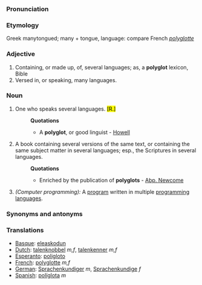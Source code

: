 ===Pronunciation===
===Etymology===
Greek  manytongued;  many + tongue, language: compare French ''[[polyglotte]]''
===Adjective===
#Containing, or made up, of, several languages; as, a '''polyglot''' lexicon, Bible
#Versed in, or speaking, many languages.
===Noun===
#One who speaks several languages.</def> <mark>[R.]</mark> 
#:'''Quotations'''
#:*A '''polyglot''', or good linguist - [[Howell]]
#A book containing several versions of the same text, or containing the same subject matter in several languages; esp., the Scriptures in several languages.
#:'''Quotations'''
#:*Enriched by the publication of '''polyglots''' - [[Abp. Newcome]]
#''(Computer programming):'' A [[program]] written in multiple [[programming language]]s.
===Synonyms and antonyms===
===Translations===
*[[Basque]]: [[eleaskodun]]
*[[Dutch]]: [[talenknobbel]] ''m,f'', [[talenkenner]] ''m,f''
*[[Esperanto]]: [[poligloto]]
*[[French]]: [[polyglotte]] ''m,f''
*[[German]]: [[Sprachenkundiger]] ''m'', [[Sprachenkundige]] ''f''
*[[Spanish]]: [[políglota]] ''m''